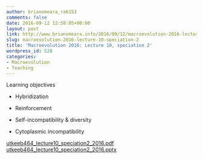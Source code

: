 ```yaml
---
author: brianomeara_ra6153
comments: false
date: 2016-09-12 12:58:05+00:00
layout: post
link: http://www.brianomeara.info/2016/09/12/macroevolution-2016-lecture-10-speciation-2/
slug: macroevolution-2016-lecture-10-speciation-2
title: 'Macroevolution 2016: Lecture 10, speciation 2'
wordpress_id: 528
categories:
- Macroevolution
- Teaching
---
```


Learning objectives



 	
  * Hybridization

 	
  * Reinforcement

 	
  * Self-incompatibility & diversity

 	
  * Cytoplasmic incompatibility


[utkeeb464_lecture10_speciation2_2016.pdf](http://brianomeara.info/wordpress_beta/wp-content/uploads/2016/09/UTKEEB464_Lecture10_Speciation2_2016.pdf) [utkeeb464_lecture10_speciation2_2016.pptx](http://brianomeara.info/wordpress_beta/wp-content/uploads/2016/09/UTKEEB464_Lecture10_Speciation2_2016.pptx)
